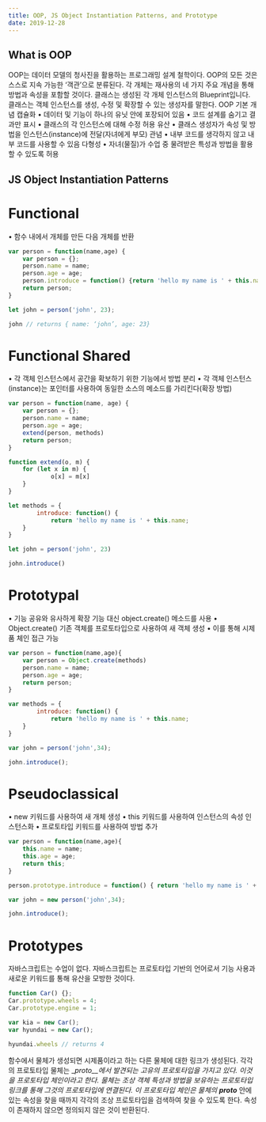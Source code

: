 ```yaml
---
title: OOP, JS Object Instantiation Patterns, and Prototype
date: 2019-12-28
---
```


## What is OOP

OOP는 데이터 모델의 청사진을 활용하는 프로그래밍 설계 철학이다. OOP의 모든 것은 스스로 지속 가능한 ‘객관’으로 분류된다. 각 개체는 재사용의 네 가지 주요 개념을 통해 방법과 속성을 포함할 것이다. 클래스는 생성된 각 개체 인스턴스의 Blueprint입니다. 클래스는 객체 인스턴스를 생성, 수정 및 확장할 수 있는 생성자를 말한다.
OOP 기본 개념
캡슐화
• 데이터 및 기능이 하나의 유닛 안에 포장되어 있음
• 코드 설계를 숨기고 결과만 표시
• 클래스의 각 인스턴스에 대해 수정 허용
유산
• 클래스 생성자가 속성 및 방법을 인스턴스(instance)에 전달(자녀에게 부모)
관념
• 내부 코드를 생각하지 않고 내부 코드를 사용할 수 있음
다형성
• 자녀(물질)가 수업 중 물려받은 특성과 방법을 활용할 수 있도록 허용


## JS Object Instantiation Patterns

# Functional

• 함수 내에서 개체를 만든 다음 개체를 반환

```jsx
var person = function(name,age) {
	var person = {};
	person.name = name;
	person.age = age;
	person.introduce = function() {return 'hello my name is ' + this.name}
	return person;
}

let john = person('john', 23);

john // returns { name: ‘john’, age: 23}
```



# Functional Shared


• 각 객체 인스턴스에서 공간을 확보하기 위한 기능에서 방법 분리
• 각 객체 인스턴스(instance)는 포인터를 사용하여 동일한 소스의 메소드를 가리킨다(확장 방법)

```jsx
var person = function(name, age) {
	var person = {};
	person.name = name;
	person.age = age;
	extend(person, methods)
	return person;
}

function extend(o, m) {
	for (let x in m) {
			o[x] = m[x]
	}
}

let methods = {
		introduce: function() {
			return 'hello my name is ' + this.name;  
	}	
}

let john = person('john', 23)

john.introduce()
```


# Prototypal


• 기능 공유와 유사하게 확장 기능 대신 object.create() 메소드를 사용
• Object.create() 기존 객체를 프로토타입으로 사용하여 새 객체 생성
• 이를 통해 시제품 체인 접근 가능

```jsx
var person = function(name,age){
	var person = Object.create(methods)
	person.name = name;
	person.age = age;
	return person;
}

var methods = {
		introduce: function() {
			return 'hello my name is ' + this.name;  
	}	
}

var john = person('john',34);

john.introduce();
```


# Pseudoclassical


• new 키워드를 사용하여 새 개체 생성
• this 키워드를 사용하여 인스턴스의 속성 인스턴스화
• 프로토타입 키워드를 사용하여 방법 추가

```jsx
var person = function(name,age){
	this.name = name;
	this.age = age;
	return this;
}

person.prototype.introduce = function() { return 'hello my name is ' + this.name; }

var john = new person('john',34);

john.introduce();
```


# Prototypes

자바스크립트는 수업이 없다. 자바스크립트는 프로토타입 기반의 언어로서 기능 사용과 새로운 키워드를 통해 유산을 모방한 것이다.

```jsx
function Car() {};
Car.prototype.wheels = 4;
Car.prototype.engine = 1;

var kia = new Car();
var hyundai = new Car();

hyundai.wheels // returns 4
```

함수에서 물체가 생성되면 시제품이라고 하는 다른 물체에 대한 링크가 생성된다. 각각의 프로토타입 물체는 __proto__에서 발견되는 고유의 프로토타입을 가지고 있다. 이것을 프로토타입 체인이라고 한다. 물체는 조상 객체 특성과 방법을 보유하는 프로토타입 링크를 통해 그것의 프로토타입에 연결된다. 이 프로토타입 체인은 물체의 __proto___ 안에 있는 속성을 찾을 때까지 각각의 조상 프로토타입을 검색하여 찾을 수 있도록 한다. 속성이 존재하지 않으면 정의되지 않은 것이 반환된다.

